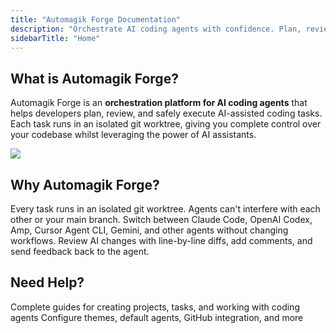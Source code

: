 ```yaml
---
title: "Automagik Forge Documentation"
description: "Orchestrate AI coding agents with confidence. Plan, review, and manage AI-generated code in isolated git worktrees with complete control."
sidebarTitle: "Home"
---
```


## What is Automagik Forge?

Automagik Forge is an **orchestration platform for AI coding agents** that helps developers plan, review, and safely execute AI-assisted coding tasks. Each task runs in an isolated git worktree, giving you complete control over your codebase whilst leveraging the power of AI assistants.

<Frame>
  <img src="/images/automagik-forge-screenshot-overview.png"  />
</Frame>

## Why Automagik Forge?

<CardGroup cols={3}>
  <Card title="Safe AI Execution" icon="shield-check">
    Every task runs in an isolated git worktree. Agents can't interfere with each other or your main branch.
  </Card>

  <Card title="Multi-Agent Support" icon="users">
    Switch between Claude Code, OpenAI Codex, Amp, Cursor Agent CLI, Gemini, and other agents without changing workflows.
  </Card>

  <Card title="Visual Code Review" icon="code-compare">
    Review AI changes with line-by-line diffs, add comments, and send feedback back to the agent.
  </Card>
</CardGroup>


## Need Help?

<CardGroup cols={2}>
  <Card title="User Guide" icon="book" href="/core-features/creating-projects">
    Complete guides for creating projects, tasks, and working with coding agents
  </Card>

  <Card title="Settings" icon="gear" href="/configuration-customisation/global-settings">
    Configure themes, default agents, GitHub integration, and more
  </Card>
</CardGroup>
